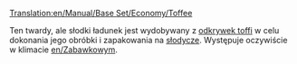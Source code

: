 [[Translation:en/Manual/Base Set/Economy/Toffee]]

{{pl/Ładunek|name=Toffi
|image=ToffeeQuarry.png
|produced=[[pl/Manual/Base Set/Economy/Odkrywka toffi|Odkrywka toffi]]
|accepted=[[pl/Manual/Base Set/Economy/Zakład cukierniczy|Zakład cukierniczy]]
}}

Ten twardy, ale słodki ładunek jest wydobywany z [[pl/Manual/Base Set/Economy/Odkrywka toffi|odkrywek toffi]] w celu dokonania jego obróbki i zapakowania na [[pl/Manual/Base Set/Economy/Słodycze|słodycze]]. Występuje oczywiście w klimacie [[en/Zabawkowy]]m.

{{pl/Navbox Ładunek}}